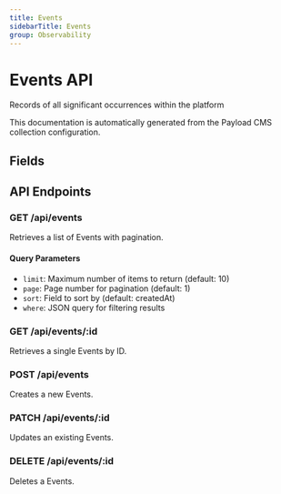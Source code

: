 ```yaml
---
title: Events
sidebarTitle: Events
group: Observability
---
```



# Events API

Records of all significant occurrences within the platform

<Callout type="info">
  This documentation is automatically generated from the Payload CMS collection configuration.
</Callout>


## Fields

<TSDoc code="interface Events {
  type?: string;
  source?: string;
  subject?: string;
  data?: Record<string, any>;
  metadata?: Record<string, any>;
  action?: string;
  trigger?: string;
  search?: string;
  function?: string;
  workflow?: string;
  agent?: string;
  generations?: string[];
}" />




## API Endpoints

### GET /api/events
Retrieves a list of Events with pagination.

#### Query Parameters
- `limit`: Maximum number of items to return (default: 10)
- `page`: Page number for pagination (default: 1)
- `sort`: Field to sort by (default: createdAt)
- `where`: JSON query for filtering results

### GET /api/events/:id
Retrieves a single Events by ID.

### POST /api/events
Creates a new Events.

### PATCH /api/events/:id
Updates an existing Events.

### DELETE /api/events/:id
Deletes a Events.

